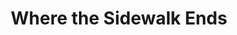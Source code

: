 ---
title: "Where the Sidewalk Ends"
subtitle: ""
creator: "Shel Silverstein"
categories: ["books"]
featuredImage: "../src/assets/images/item/books/DSC02888.png"
views: ["../src/assets/images/item/books/DSC02889.png","../src/assets/images/item/books/DSC02888.png"]
audio:
    - "/audio/box3/tanya-books2.mp3"
nextItem: ["thehobbit"]
---